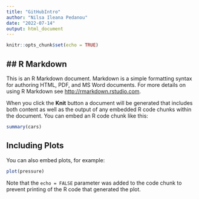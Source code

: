 ```yaml
---
title: "GitHubIntro"
author: "Nilsa Ileana Pedanou"
date: "2022-07-14"
output: html_document
---
```


```r
knitr::opts_chunk$set(echo = TRUE)
```

## R Markdown
---
This is an R Markdown document. Markdown is a simple formatting syntax for authoring HTML, PDF, and MS Word documents. For more details on using R Markdown see <http://rmarkdown.rstudio.com>.

When you click the **Knit** button a document will be generated that includes both content as well as the output of any embedded R code chunks within the document. You can embed an R code chunk like this:

```r
summary(cars)
```

## Including Plots

You can also embed plots, for example:

```r
plot(pressure)
```

Note that the `echo = FALSE` parameter was added to the code chunk to prevent printing of the R code that generated the plot.
